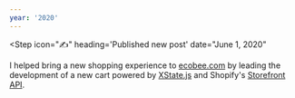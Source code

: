 ```yaml
---
year: '2020'
---
```


<Step
  icon="✍️"
  heading='Published new post'
  date="June 1, 2020"
>

<Card
  title="The filter(Boolean) trick"
  blurb="How to remove empty values from an array."
  href="/filter-boolean"
  imageUrl="/images/filter-boolean/be-careful-austin-distel.jpg"
/>

</Step>

<Step icon="🛍" heading="Launched ecobee cart" date="February 26, 2020">

I helped bring a new shopping experience to [ecobee.com](https://ecobee.com) by
leading the development of a new cart powered by [XState.js](https://xstate.js.org/docs/) and Shopify's [Storefront
API](https://shopify.dev/docs/storefront-api).

</Step>
